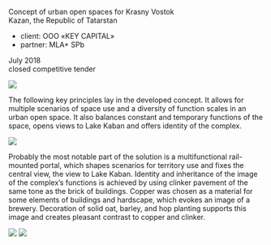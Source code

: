 
<Title>KRASNY VOSTOK</Title>

Concept of urban open spaces for Krasny Vostok <br/>
Kazan, the Republic of Tatarstan

- client: OOO «KEY CAPITAL»
- partner: MLA+ SPb

July 2018 <br/>
closed competitive tender

<Image src='https://s.tmshv.com/unit4/krvostok-05.jpg'/>

The following key principles lay in the developed concept. It allows for multiple scenarios of space use and a diversity of function scales in an urban open space. It also balances constant and temporary functions of the space, opens views to Lake Kaban and offers identity of the complex.

<Image src='https://s.tmshv.com/unit4/krvostok-02.jpg'/>

Probably the most notable part of the solution is a multifunctional rail-mounted portal, which shapes scenarios for territory use and fixes the central view, the view to Lake Kaban. Identity and inheritance of the image of the complex’s functions is achieved by using clinker pavement of the same tone as the brick of buildings. Copper was chosen as a material for some elements of buildings and hardscape, which evokes an image of a brewery. Decoration of solid oat, barley, and hop planting supports this image and creates pleasant contrast to copper and clinker.

<Image src='https://s.tmshv.com/unit4/krvostok-03.jpg'/>
<Image src='https://s.tmshv.com/unit4/krvostok-04.jpg'/>
